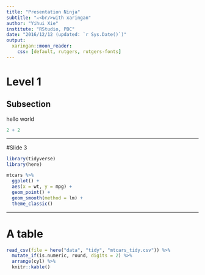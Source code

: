 ```yaml
---
title: "Presentation Ninja"
subtitle: "⚔<br/>with xaringan"
author: "Yihui Xie"
institute: "RStudio, PBC"
date: "2016/12/12 (updated: `r Sys.Date()`)"
output:
  xaringan::moon_reader:
    css: [default, rutgers, rutgers-fonts]
---
```


# Level 1

## Subsection

hello world

```r
2 + 2
```

---

#Slide 3

```r
library(tidyverse)
library(here)
```

```r
mtcars %>%
  ggplot() +
  aes(x = wt, y = mpg) +
  geom_point() +
  geom_smooth(method = lm) +
  theme_classic()
```

---

# A table


```r
read_csv(file = here("data", "tidy", "mtcars_tidy.csv")) %>%
  mutate_if(is.numeric, round, digits = 2) %>%
  arrange(cyl) %>%
  knitr::kable()
```




